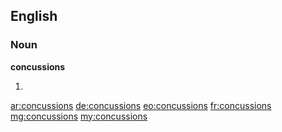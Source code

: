 ==English==

===Noun===
'''concussions'''

# {{plural of|concussion}}

[[ar:concussions]]
[[de:concussions]]
[[eo:concussions]]
[[fr:concussions]]
[[mg:concussions]]
[[my:concussions]]